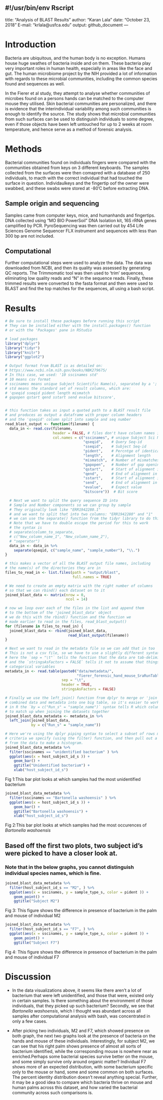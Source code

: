#!/usr/bin/env Rscript
---
title: "Analysis of BLAST Results "
author: "Karan Lala"
date: "October 23, 2018"
E-mail: "krlala@usfca.edu"
output: github_document
---

# Introduction

Bacteria are ubiquitous, and the human body is no exception. Humans house huge swathes of bacteria inside and on them. These bacteria play very important roles in human health, especially in areas like the face and gut. The human microbiome project by the NIH provided a lot of information with regards to these microbial communities, including the common species found and sequences as well.

In the Fierer et al study, they attempt to analyse whether communities of microbes found on a persons hands can be matched to the computer mouse they utilised. Skin bacterial communities are personalized, and there is evidence that the interindividual variability among such communities is enough to identify the source. The study shows that microbial communities from such surfaces can be used to distinguish individuals to some degree, even if those objects have been left untouched for up to 2 weeks at room temperature, and hence serve as a method of forensic analysis.

# Methods

Bacterial communities found on individuals fingers were compared with the communities obtained from keys on 3 different keyboards. The samples collected from the surfaces were then comapred with a database of 250 individuals, to macth with the correct individual that had touched the surface in question. Individaulkeys and the fingertip oof the owner were swabbed, and these swabs were stored at -80'C before extracting DNA.

## Sample origin and sequencing

Samples came from computer keys, mice, and humanhands and fingertips. DNA collected using “MO BIO PowerSoil” DNA Isolation kit, 16S rRNA genes camplified by PCR. PyroSequencing was then carried out by 454 Life Sciences Genome Sequencer FLX instrument and sequences with less than 300 bp are not included.

## Computational

Further computational steps were used to analyze the data. The data was downloaded from NCBI, and then its quality was assessed by generating QC reports. The Trimmomatic tool was then used to 'trim' sequences, eliminating low quality reads and "N" in the sequence reads. Finally, these trimmed results were converted to the fasta format and then were used to BLAST and find the top matches for the sequences, all using a bash script.

# Results

```r
# Be sure to install these packages before running this script
# They can be installed either with the install.packages() function
# or with the 'Packages' pane in RStudio

# load packages
library("dplyr")
library("tidyr")
library("knitr")
library("ggplot2")
```

```r
# Output format from BLAST is as detailed on:
# https://www.ncbi.nlm.nih.gov/books/NBK279675/
# In this case, we used: '10 sscinames std'
# 10 means csv format
# sscinames means unique Subject Scientific Name(s), separated by a ';'
# std means the standard set of result columns, which are:
# 'qseqid sseqid pident length mismatch
# gapopen qstart qend sstart send evalue bitscore',


# this function takes as input a quoted path to a BLAST result file
# and produces as output a dataframe with proper column headers
# and the 'qseqid' column split into sample and seq number
read_blast_output <- function(filename) {
  data_in <- read.csv(filename,
                      header = FALSE, # files don't have column names in them
                      col.names = c("sscinames", # unique Subject Sci Name(s)
                                    "qseqid",    # Query Seq-id
                                    "sseqid",    # Subject Seq-id
                                    "pident",    # Percntge of identical matches
                                    "length",    # Alignment length
                                    "mismatch",  # Number of mismatches
                                    "gapopen",   # Number of gap openings
                                    "qstart",    # Start of alignment in query
                                    "qend",      # End of alignment in query
                                    "sstart",    # Start of alignment in subj
                                    "send",      # End of alignment in subject
                                    "evalue",    # Expect value
                                    "bitscore"))  # Bit score

  # Next we want to split the query sequence ID into
  # Sample and Number components so we can group by sample
  # They originally look like "ERR1942280.1"
  # and we want to split that into two columns: "ERR1942280" and "1"
  # we can use the separate() function from the tidyr library to do this
  # Note that we have to double escape the period for this to work
  # the syntax is
  # separate(column_to_separate,
  # c("New_column_name_1", "New_column_name_2"),
  # "seperator")
  data_in <- data_in %>%
    separate(qseqid, c("sample_name", "sample_number"), "\\.")
}
```

```r
# this makes a vector of all the BLAST output file names, including
# the name(s) of the directories they are in
files_to_read_in <- list.files(path = "output/blast",
                               full.names = TRUE)

# We need to create an empty matrix with the right number of columns
# so that we can rbind() each dataset on to it
joined_blast_data <- matrix(nrow = 0,
                            ncol = 14)

# now we loop over each of the files in the list and append them
# to the bottom of the 'joined_blast_data' object
# we do this with the rbind() function and the function we
# made earlier to read in the files, read_blast_output()
for (filename in files_to_read_in) {
  joined_blast_data <- rbind(joined_blast_data,
                             read_blast_output(filename))
}
```

```r
# Next we want to read in the metadata file so we can add that in too
# This is not a csv file, so we have to use a slightly different syntax
# here the `sep = "\t"` tells the function that the data are tab-delimited
# and the `stringsAsFactors = FALSE` tells it not to assume that things are
# categorical variables
metadata_in <- read.table(paste0("data/metadata/",
                                 "fierer_forensic_hand_mouse_SraRunTable.txt"),
                          sep = "\t",
                          header = TRUE,
                          stringsAsFactors = FALSE)

# Finally we use the left_join() function from dplyr to merge or 'join' the
# combined data and metadata into one big table, so it's easier to work with
# in R the `by = c("Run_s" = "sample_name")` syntax tells R which columns
# to match up when joining the datasets together
joined_blast_data_metadata <- metadata_in %>%
  left_join(joined_blast_data,
            by = c("Run_s" = "sample_name"))
```


```r
# Here we're using the dplyr piping syntax to select a subset of rows matching a
# criteria we specify (using the filter) function, and then pull out a column
# from the data to make a histogram.
joined_blast_data_metadata %>%
  filter(sscinames == "unidentified bacterium" ) %>%
  ggplot(aes(x = host_subject_id_s )) +
    geom_bar() +
    ggtitle("Unidentified bacterium") +
    xlab("host_subject_id_s")
```

Fig 1:This bar plot looks at which samples had the most unidentified bacterium
```r
joined_blast_data_metadata %>%
  filter(sscinames == "Bartonella washoensis" ) %>%
  ggplot(aes(x = host_subject_id_s )) +
    geom_bar() +
    ggtitle("Bartonella washoensis") +
    xlab("host_subject_id_s")
```

Fig 2:This bar plot looks at which samples had the most occurences of *Bartonella washoensis*

## Based off the first two plots, two subject id's were picked to have a closer look at.
### Note that in the below graphs, you cannot distinguish individual species names, which is fine.
```r
joined_blast_data_metadata %>%
  filter(host_subject_id_s == "M2", ) %>%
  ggplot(aes(x = sscinames, y = sample_type_s, color = pident )) +
    geom_point() +
    ggtitle("Subject M2")
```

Fig 3: This figure shows the difference in presence of bacterium in the palm and mouse of individual M2
```r
joined_blast_data_metadata %>%
  filter(host_subject_id_s == "F7", ) %>%
  ggplot(aes(x = sscinames, y = sample_type_s, color = pident )) +
    geom_point() +
    ggtitle("Subject F7")
```

Fig 4: This figure shows the difference in presence of bacterium in the palm and mouse of individual F7




# Discussion

- In the data visualizations above, it seems like there aren't a lot of bacterium that were left unidentified, and those that were, existed only in certain samples. Is there something about the environment of those individuals, that they picked up such bacterium?
Secondly, we see that *Bartonella washoensis*, which I thought was abundant across all samples after computational analysis with bash, was concentrated in only a few cases.

- After picking two individuals, M2 and F7, which showed presence on both graph, the next two graphs look at the presence of bacteria on the hands and mouse of these individuals.
Interestingly, for subject M2, we can see that his right palm shows presence of almost all sorts of bacterium identified, while the corresponding mouse is nowhere near as enriched.Perhaps some bacterial species survive better on the mouse, and some simply survive only around organic matter?
Individual F7 shows more of an expected distribution, with some bacterium specific only to the mouse or hand, some and some common on both surfaces.
The percent identity distribution doesn't reveal anything special.
Further, it may be a good idea to compare which bacteria thrive on mouse and human palms across this dataset, and how varied the bacterial community across such comparisons is.


